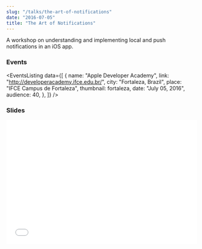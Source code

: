 ```yaml
---
slug: "/talks/the-art-of-notifications"
date: "2016-07-05"
title: "The Art of Notifications"
---
```




A workshop on understanding and implementing local and push notifications in an iOS app.

### Events

<EventsListing
  data={[
    {
      name: "Apple Developer Academy",
      link: "http://developeracademy.ifce.edu.br/",
      city: "Fortaleza, Brazil",
      place: "IFCE Campus de Fortaleza",
      thumbnail: fortaleza,
      date: "July 05, 2016",
      audience: 40,
    },
  ]}
/>

### Slides

<div style="left: 0; width: 100%; height: 0; position: relative; padding-bottom: 65.2103%;">
  <iframe
    src="//speakerdeck.com/player/6a2bae4b14d44d77a2f22bfecfef40da"
    style="border: 0; top: 0; left: 0; width: 100%; height: 100%; position: absolute;"
    allowfullscreen
    scrolling="no"
  ></iframe>
</div>
